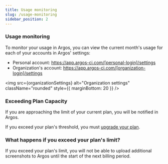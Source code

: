 ```yaml
---
title: Usage monitoring
slug: /usage-monitoring
sidebar_position: 2
---
```



### Usage monitoring

To monitor your usage in Argos, you can view the current month's usage for each of your accounts in Argos' settings:

- Personal account: https://app.argos-ci.com/[personal-login]/settings
- Organization's account: https://app.argos-ci.com/[organization-login]/settings

<img
  src={organizationSettings}
  alt="Organization settings"
  className="rounded"
  style={{ marginBottom: 20 }}
/>

### Exceeding Plan Capacity

If you are approaching the limit of your current plan, you will be notified in Argos.

If you exceed your plan's threshold, you must [upgrade your plan](https://github.com/marketplace/argos-ci).

### What happens if you exceed your plan's limit?

If you exceed your plan's limit, you will not be able to upload additional screenshots to Argos until the start of the next billing period.
